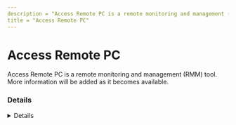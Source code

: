 ```yaml
---
description = "Access Remote PC is a remote monitoring and management (RMM) tool. More information will be added as it becomes available."
title = "Access Remote PC"
---
```




# Access Remote PC

Access Remote PC is a remote monitoring and management (RMM) tool. More information will be added as it becomes available.

### Details
<Details author={""}
         category={""}
         created={""}
         website={"https://www.remotedesktop.com/"}
         lastModified={"2024-10-07"}
         privileges={"None"}
         free={ true }
         verification={ true }
/>

#### Installation Paths
<Card code={ ["C:\\Program Files (x86)\\RemotePC\\*"] }/>

#### Supported OS
<Badges color="warning" badges={ ["Windows", "Mac", "Linux", "Android", "iOS"] }/>




### Forensic Artifacts

#### Disk Artifacts
<EuiSpacer size="xl"/>
<DiskArtifacts data={ [{"File": "C:\\Program Files (x86)\\RemotePC\\RemotePCUIU.exe", "Description": "RemotePC service binary", "OS": "Windows"}, {"File": "C:\\Program Files (x86)\\RemotePC\\*", "Description": "Multiple files and binaries related to RemotePC installation", "OS": "Windows"}] }/>

#### Event Log Artifacts
<EuiSpacer size="xl"/>
<EventLogTable data={ [{"EventID": 7045, "ProviderName": "Service Control Manager", "LogFile": "System.evtx", "ServiceName": "RemotePC Performance Service", "ImagePath": "\"C:\\\\Program Files (x86)\\\\RemotePC\\\\RemotePCPerformance\\\\RPCPerformanceService.exe\"", "Description": "Service installation event as result of RemotePC installation."}, {"EventID": 4688, "ProviderName": "Microsoft-Security-Auditing", "LogFile": "Security.evtx", "CommandLine": "sc  create RPCService start=auto binpath=\"C:\\\\Program Files (x86)\\\\RemotePC\\\\RemotePCService.exe\"", "Description": "Executing command to install RemotePC service."}, {"EventID": 4688, "ProviderName": "Microsoft-Security-Auditing", "LogFile": "Security.evtx", "CommandLine": "C:\\\\Windows\\\\system32\\\\schtasks /create /SC DAILY /st 12:00 /TN \"RPCPerformanceHealthCheck\" /TR \"C:\\\\Program Files (x86)\\\\RemotePC\\\\RemotePCPerformance\\\\RPCPerformanceDownloader.exe\" /rl HIGHEST /ru system", "Description": "Executing command to create RemotePC HealthCheck scheduled task."}, {"EventID": 4688, "ProviderName": "Microsoft-Security-Auditing", "LogFile": "Security.evtx", "CommandLine": "C:\\Windows\\regedit.exe /s C:\\Program Files (x86)\\RemotePC\\Register.reg", "Description": "Executing command to install various registry changes related to RemotePC."}, {"EventID": 4688, "ProviderName": "Microsoft-Security-Auditing", "LogFile": "Security.evtx", "CommandLine": "netsh  advfirewall firewall add rule name=\"RemotePCDesktop\" enable=yes dir=in action=allow profile=any program=\"C:\\Program Files (x86)\\RemotePC\\RemotePCDesktop.exe\" description=\"This program is used for File Transfer and is part of RemotePC product.\"", "Description": "Executing command to add local firewall rule to allow inbound traffic for RemotePC."}] }/>






### Detections
- Detects potential processes activity of Access Remote PC RMM tool
  - [Sigma Rule](https://github.com/magicsword-io/LOLRMM/blob/main/detections/sigma/access_remote_pc_processes_sigma.yml)


### Acknowledgements
- Daniel Koifman (@koifsec)
